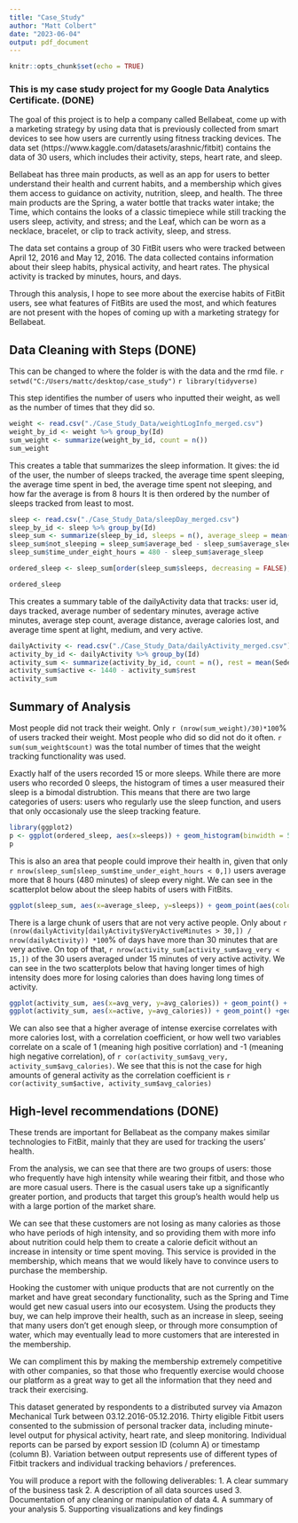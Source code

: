 ```yaml
---
title: "Case_Study"
author: "Matt Colbert"
date: "2023-06-04"
output: pdf_document
---
```


```r
knitr::opts_chunk$set(echo = TRUE)
```


### This is my case study project for my Google Data Analytics Certificate. (DONE)

The goal of this project is to help a company called Bellabeat, come up with a marketing strategy by using data that is previously collected from smart devices to see how users are currently using fitness tracking devices. The data set (https://www.kaggle.com/datasets/arashnic/fitbit) contains the data of 30 users, which includes their activity, steps, heart rate, and sleep.

Bellabeat has three main products, as well as an app for users to better understand their health and current habits, and a membership which gives them access to guidance on activity, nutrition, sleep, and health. The three main products are the Spring, a water bottle that tracks water intake; the Time, which contains the looks of a classic timepiece while still tracking the users sleep, activity, and stress; and the Leaf, which can be worn as a necklace, bracelet, or clip to track activity, sleep, and stress.

The data set contains a group of 30 FitBit users who were tracked between April 12, 2016 and May 12, 2016. The data collected contains information about their sleep habits, physical activity, and heart rates. The physical activity is tracked by minutes, hours, and days. 

Through this analysis, I hope to see more about the exercise habits of FitBit users, see what features of FitBits are used the most, and which features are not present with the hopes of coming up with a marketing strategy for Bellabeat.

## Data Cleaning with Steps (DONE)

This can be changed to where the folder is with the data and the rmd file.
`r setwd("C:/Users/mattc/desktop/case_study")` `r library(tidyverse)`

This step identifies the number of users who inputted their weight, as well as the number of times that they did so.

```r
weight <- read.csv("./Case_Study_Data/weightLogInfo_merged.csv")
weight_by_id <- weight %>% group_by(Id)
sum_weight <- summarize(weight_by_id, count = n())
sum_weight
```

This creates a table that summarizes the sleep information. It gives:
the id of the user, the number of sleeps tracked, the average time spent sleeping, the average time spent in bed, the average time spent not sleeping, and how far the average is from 8 hours
It is then ordered by the number of sleeps tracked from least to most.

```r
sleep <- read.csv("./Case_Study_Data/sleepDay_merged.csv")
sleep_by_id <- sleep %>% group_by(Id)
sleep_sum <- summarize(sleep_by_id, sleeps = n(), average_sleep = mean(TotalMinutesAsleep), average_bed = mean(TotalTimeInBed))
sleep_sum$not_sleeping = sleep_sum$average_bed - sleep_sum$average_sleep
sleep_sum$time_under_eight_hours = 480 - sleep_sum$average_sleep

ordered_sleep <- sleep_sum[order(sleep_sum$sleeps, decreasing = FALSE),]

ordered_sleep
```

This creates a summary table of the dailyActivity data that tracks:
user id, days tracked, average number of sedentary minutes, average active minutes, average step count, average distance, average calories lost, and average time spent at light, medium, and very active.

```r
dailyActivity <- read.csv("./Case_Study_Data/dailyActivity_merged.csv")
activity_by_id <- dailyActivity %>% group_by(Id)
activity_sum <- summarize(activity_by_id, count = n(), rest = mean(SedentaryMinutes), avg_steps = mean(TotalSteps), avg_distance = mean(TotalDistance), avg_calories = mean(Calories), avg_light = mean(LightlyActiveMinutes), avg_fairly = mean(FairlyActiveMinutes), avg_very = mean(VeryActiveMinutes))
activity_sum$active <- 1440 - activity_sum$rest
activity_sum

```


## Summary of Analysis

Most people did not track their weight. Only `r (nrow(sum_weight)/30)*100`% of users tracked their weight. Most people who did so did not do it often. `r sum(sum_weight$count)` was the total number of times that the weight tracking functionality was used.

Exactly half of the users recorded 15 or more sleeps. While there are more users who recorded 0 sleeps, the histogram of times a user measured their sleep is a bimodal distrubtion. This means that there are two large categories of users: users who regularly use the sleep function, and users that only occasionaly use the sleep tracking feature. 

```r
library(ggplot2)
p <- ggplot(ordered_sleep, aes(x=sleeps)) + geom_histogram(binwidth = 5) + labs(title="Histogram of how often users used the sleep function", x="Number of Sleeps Tracked", y="Count of Users")
p
```

This is also an area that people could improve their health in, given that only `r nrow(sleep_sum[sleep_sum$time_under_eight_hours < 0,])` users average more that 8 hours (480 minutes) of sleep every night. We can see in the scatterplot below about the sleep habits of users with FitBits.

```r
ggplot(sleep_sum, aes(x=average_sleep, y=sleeps)) + geom_point(aes(color = ifelse(average_sleep < 480, "Under 8 Hours", "Over 8 Hours"))) + scale_color_manual(values = c("Under 8 Hours" = "red", "Over 8 Hours" = "blue")) + labs(title="Amount of Sleep", x="Average Time Slept in Minutes", y="Amount of Sleeps Tracked", color="")

```

There is a large chunk of users that are not very active people. Only about `r (nrow(dailyActivity[dailyActivity$VeryActiveMinutes > 30,]) / nrow(dailyActivity)) *100`% of days have more than 30 minutes that are very active. On top of that, `r nrow(activity_sum[activity_sum$avg_very < 15,])` of the 30 users averaged under 15 minutes of very active activity. We can see in the two scatterplots below that having longer times of high intensity does more for losing calories than does having long times of activity.

```r
ggplot(activity_sum, aes(x=avg_very, y=avg_calories)) + geom_point() + geom_smooth(method=lm) + labs(title="Average very intense activity vs calores", x="Average minutes of very intense activity", y="Number of calories lost")
ggplot(activity_sum, aes(x=active, y=avg_calories)) + geom_point() +geom_smooth(method=lm) + labs(title="Average number of active minutes vs calories", x="Average active minutes", y="Average Calories lost")
```

We can also see that a higher average of intense exercise correlates with more calories lost, with a correlation coefficient, or how well two variables correlate on a scale of 1 (meaning high positive corrlation) and -1 (meaning high negative correlation), of `r cor(activity_sum$avg_very, activity_sum$avg_calories)`. We see that this is not the case for high amounts of general activity as the correlation coefficient is `r cor(activity_sum$active, activity_sum$avg_calories)`

## High-level recommendations (DONE)

These trends are important for Bellabeat as the company makes similar technologies to FitBit, mainly that they are used for tracking the users' health.

From the analysis, we can see that there are two groups of users: those who frequently have high intensity while wearing their fitbit, and those who are more casual users. There is the casual users take up a significantly greater portion, and products that target this group's health would help us with a large portion of the market share. 

We can see that these customers are not losing as many calories as those who have periods of high intensity, and so providing them with more info about nutrition could help them to create a calorie deficit without an increase in intensity or time spent moving. This service is provided in the membership, which means that we would likely have to convince users to purchase the membership.

Hooking the customer with unique products that are not currently on the market and have great secondary functionality, such as the Spring and Time would get new casual users into our ecosystem. Using the products they buy, we can help improve their health, such as an increase in sleep, seeing that many users don't get enough sleep, or through more consumption of water, which may eventually lead to more customers that are interested in the membership.

We can compliment this by making the membership extremely competitive with other companies, so that those who frequently exercise would choose our platform as a great way to get all the information that they need and track their exercising. 





This dataset generated by respondents to a distributed survey via Amazon Mechanical Turk between 03.12.2016-05.12.2016. Thirty eligible Fitbit users consented to the submission of personal tracker data, including minute-level output for physical activity, heart rate, and sleep monitoring. Individual reports can be parsed by export session ID (column A) or timestamp (column B). Variation between output represents use of different types of Fitbit trackers and individual tracking behaviors / preferences.

You will produce a report with the following deliverables:
1. A clear summary of the business task
2. A description of all data sources used
3. Documentation of any cleaning or manipulation of data
4. A summary of your analysis
5. Supporting visualizations and key findings
